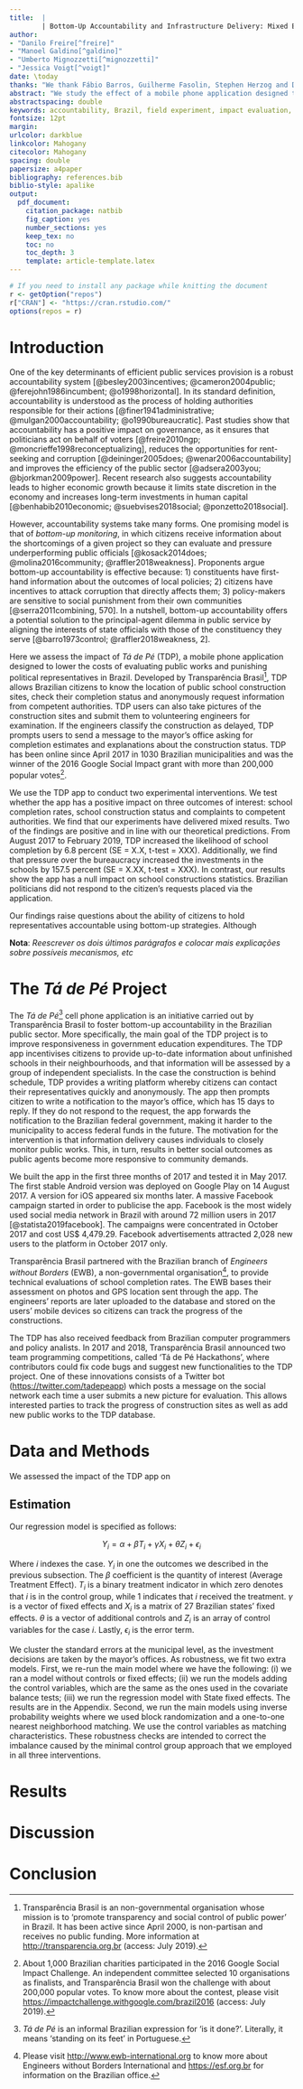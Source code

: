 ```yaml
---
title:  |
        | Bottom-Up Accountability and Infrastructure Delivery: Mixed Evidence from Brazil
author: 
- "Danilo Freire[^freire]"
- "Manoel Galdino[^galdino]"
- "Umberto Mignozzetti[^mignozzetti]"
- "Jessica Voigt[^voigt]"
date: \today
thanks: "We thank Fábio Barros, Guilherme Fasolin, Stephen Herzog and David Skarbek for their helpful comments. We are specially grateful to the staff of Transparência Brasil for their excellent research assistance. This research was pre-registered on the EGAP pre-registry tool (<https://egap.org/registration/4505>) and approved by the Brazilian Ministry of Education. The authors thank the 2016 Google Social Impact Challenge for financial support and declare there are no conflict of interest. Replication data and code are available at <http://github.com/umbertomignozzetti/tdp-accountability>."
abstract: "We study the effect of a mobile phone application designed to increase citizens' ability to monitor public works in Brazil. The app allows individuals to find delayed school constructions in 1030 Brazilian cities and send anonymous messages to politicians requesting information about construction delays and completion times. Our results show the app has a null impact on the completion times subsequently reported by the municipalities. Additionally, we find that few politicians react to citizens' requests. These findings suggest it is difficult to motivate bottom-up accountability in new democracies, especially when politicians are unresponsive to non-electoral pressures. This paper has implications for the design of bottom-up accountability mechanisms."
abstractspacing: double
keywords: accountability, Brazil, field experiment, impact evaluation, state capacity, technology
fontsize: 12pt
margin: 
urlcolor: darkblue
linkcolor: Mahogany
citecolor: Mahogany
spacing: double
papersize: a4paper
bibliography: references.bib
biblio-style: apalike
output:
  pdf_document:
    citation_package: natbib
    fig_caption: yes
    number_sections: yes
    keep_tex: no
    toc: no
    toc_depth: 3
    template: article-template.latex
---
```


```r
# If you need to install any package while knitting the document
r <- getOption("repos")
r["CRAN"] <- "https://cran.rstudio.com/"
options(repos = r)
```

[^freire]: Postdoctoral Research Associate, The Political Theory Project, Brown University, Providence, RI 02912, USA, <danilofreire@brown.edu>, <http://danilofreire.github.io>.

[^galdino]: Executive Diretor, Transparência Brazil, São Paulo, SP, Brazil, [mgaldino@transparencia.org.br](mailto:mgaldino@transparencia.org.br), <https://www.transparencia.org.br>.

[^mignozzetti]: School of International Relations, Fundação Getulio Vargas, São Paulo, SP, Brazil and Wilf Family Department of Politics, NYU, NY, USA, [umberto.mig@nyu.edu](mailto:umberto.mig@nyu.edu), <http://umbertomig.com>. Corresponding author.

[^voigt]: Data Scientist, Transparência Brasil, São Paulo, SP, Brazil, [jvoigt@transparencia.org.br](mailto:jvoigt@transparencia.org.br), <https://www.linkedin.com/in/voigtjessica>.

\newpage

# Introduction
\label{sec:intro}

One of the key determinants of efficient public services provision is a robust accountability system [@besley2003incentives; @cameron2004public; @ferejohn1986incumbent; @o1998horizontal]. In its standard definition, accountability is understood as the process of holding authorities responsible for their actions [@finer1941administrative; @mulgan2000accountability; @o1990bureaucratic]. Past studies show that accountability has a positive impact on governance, as it ensures that politicians act on behalf of voters [@freire2010ngp; @moncrieffe1998reconceptualizing], reduces the opportunities for rent-seeking and corruption [@deininger2005does; @wenar2006accountability] and improves the efficiency of the public sector [@adsera2003you; @bjorkman2009power]. Recent research also suggests accountability leads to higher economic growth because it limits state discretion in the economy and increases long-term investments in human capital [@benhabib2010economic; @suebvises2018social; @ponzetto2018social].

However, accountability systems take many forms. One promising model is that of _bottom-up monitoring_, in which citizens receive information about the shortcomings of a given project so they can evaluate and pressure underperforming public officials [@kosack2014does; @molina2016community; @raffler2018weakness]. Proponents argue bottom-up accountability is effective because: 1) constituents have first-hand information about the outcomes of local policies; 2) citizens have incentives to attack corruption that directly affects them; 3) policy-makers are sensitive to social punishment from their own communities [@serra2011combining, 570]. In a nutshell, bottom-up accountability offers a potential solution to the principal-agent dilemma in public service by aligning the interests of state officials with those of the constituency they serve [@barro1973control; @raffler2018weakness, 2].

Here we assess the impact of _Tá de Pé_ (TDP), a mobile phone application designed to lower the costs of evaluating public works and punishing political representatives in Brazil. Developed by Transparência Brasil[^transparencia], TDP allows Brazilian citizens to know the location of public school construction sites, check their completion status and anonymously request information from competent authorities. TDP users can also take pictures of the construction sites and submit them to volunteering engineers for examination. If the engineers classify the construction as delayed, TDP prompts users to send a message to the mayor's office asking for completion estimates and explanations about the construction status. TDP has been online since April 2017 in 1030 Brazilian municipalities and was the winner of the 2016 Google Social Impact grant with more than 200,000 popular votes[^google].

[^transparencia]: Transparência Brasil is an non-governmental organisation whose mission is to 'promote transparency and social control of public power' in Brazil. It has been active since April 2000, is non-partisan and receives no public funding. More information at <http://transparencia.org.br> (access: July 2019).  

[^google]: About 1,000 Brazilian charities participated in the 2016 Google Social Impact Challenge. An independent committee selected 10 organisations as finalists, and Transparência Brasil won the challenge with about 200,000 popular votes. To know more about the contest, please visit <https://impactchallenge.withgoogle.com/brazil2016> (access: July 2019). 

We use the TDP app to conduct two experimental interventions. We test whether the app has a positive impact on three outcomes of interest: school completion rates, school construction status and complaints to competent authorities. We find that our experiments have delivered mixed results. Two of the findings are positive and in line with our theoretical predictions. From August 2017 to February 2019, TDP increased the likelihood of school completion by 6.8 percent (SE = X.X, t-test = XXX). Additionally, we find that pressure over the bureaucracy increased the investments in the schools by 157.5 percent (SE = X.XX, t-test = XXX). In contrast, our results show the app has a null impact on school constructions statistics. Brazilian politicians did not respond to the citizen's requests placed via the application. 

Our findings raise questions about the ability of citizens to hold representatives accountable using bottom-up strategies. Although  

**Nota**: _Reescrever os dois últimos parágrafos e colocar mais explicações sobre possíveis mecanismos, etc_    

# The _Tá de Pé_ Project 
\label{sec:tdp}

The _Tá de Pé_[^tdp] cell phone application is an initiative carried out by Transparência Brasil to foster bottom-up accountability in the Brazilian public sector. More specifically, the main goal of the TDP project is to improve responsiveness in government education expenditures. The TDP app incentivises citizens to provide up-to-date information about unfinished schools in their neighbourhoods, and that information will be assessed by a group of independent specialists. In the case the construction is behind schedule, TDP provides a writing platform whereby citizens can contact their representatives quickly and anonymously. The app then prompts citizen to write a notification to the mayor's office, which has 15 days to reply. If they do not respond to the request, the app forwards the notification to the Brazilian federal government, making it harder to the municipality to access federal funds in the future. The motivation for the intervention is that information delivery causes individuals to closely monitor public works. This, in turn, results in better social outcomes as public agents become more responsive to community demands. 

[^tdp]: _Tá de Pé_ is an informal Brazilian expression for 'is it done?'. Literally, it means 'standing on its feet' in Portuguese.

We built the app in the first three months of 2017 and tested it in May 2017. The first stable Android version was deployed on Google Play on 14 August 2017. A version for iOS appeared six months later. A massive Facebook campaign started in order to publicise the app. Facebook is the most widely used social media network in Brazil with around 72 million users in 2017 [@statista2019facebook]. The campaigns were concentrated in October 2017 and cost US$ 4,479.29. Facebook advertisements attracted 2,028 new users to the platform in October 2017 only.

\vspace{.2cm}

\begin{figure}
     \begin{minipage}[t]{.3\textwidth}
       \centering
       \includegraphics[scale=0.25]{tdp03.jpg}
       \label{}
     \end{minipage}
     \hfill
     \begin{minipage}[t]{.3\textwidth}
       \centering
       \includegraphics[scale=0.25]{tdp01.jpg}
     \end{minipage}
     \hfill
     \begin{minipage}[t]{.3\textwidth}
       \centering
       \includegraphics[scale=0.25]{tdp02.jpg}
     \end{minipage}
\caption{The \textit{Tá de Pé} mobile phone application. The first image presents a list of the closest school construction sites. The second image shows that a school construction is delayed by 9 months. The last image shows how citizens can add information to the photos they submit via the app.} 
\label{fig:screenshots}
\end{figure}

Transparência Brasil partnered with the Brazilian branch of _Engineers without Borders_ (EWB), a non-governmental organisation[^ewb], to provide technical evaluations of school completion rates. The EWB bases their assessment on photos and GPS location sent through the app. The engineers' reports are later uploaded to the database and stored on the users' mobile devices so citizens can track the progress of the constructions. 

[^ewb]: Please visit <http://www.ewb-international.org> to know more about Engineers without Borders International and <https://esf.org.br> for information on the Brazilian office.

The TDP has also received feedback from Brazilian computer programmers and policy analists. In 2017 and 2018, Transparência Brasil announced two team programming competitions, called 'Tá de Pé Hackathons', where contributors could fix code bugs and suggest new functionalities to the TDP project. One of these innovations consists of a Twitter bot (<https://twitter.com/tadepeapp>) which posts a message on the social network each time a user submits a new picture for evaluation. This allows interested parties to track the progress of construction sites as well as add new public works to the TDP database.  

# Data and Methods
\label{sec:methods}

We assessed the impact of the TDP app on  

## Estimation
\label{sub:estimation}

Our regression model is specified as follows:

$$Y_{i} = \alpha + \beta T_{i} + \gamma X_{i} + \theta Z_i + \epsilon_{i} $$

Where $i$ indexes the case. $Y_i$ in one the outcomes we described in the previous subsection. The $\beta$ coefficient is the quantity of interest (Average Treatment Effect). $T_i$ is a binary treatment indicator in which zero denotes that $i$ is in the control group, while 1 indicates that $i$ received the treatment. $\gamma$ is a vector of fixed effects and $X_i$ is a matrix of 27 Brazilian states' fixed effects. $\theta$ is a vector of additional controls and $Z_i$ is an array of control variables for the case $i$. Lastly, $\epsilon_i$ is the error term.

We cluster the standard errors at the municipal level, as the investment decisions are taken by the mayor’s offices.
As robustness, we fit two extra models. First, we re-run the main model where we have the following: (i) we ran a model without controls or fixed effects; (ii) we run the models adding the control variables, which are the same as the ones used in the covariate balance tests; (iii) we run the regression model with State fixed effects. The results are in the Appendix.
Second, we run the main models using inverse probability weights where we used block randomization and a one-to-one nearest neighborhood matching. We use the control variables as matching characteristics. These robustness checks are intended to correct the imbalance caused by the minimal control group approach that we employed in all three interventions.

# Results
\label{sec:results}

# Discussion
\label{sec:discussion}

# Conclusion
\label{sec:conclusion}



\newpage
\setlength{\parindent}{0cm}
\setlength{\parskip}{5pt}
